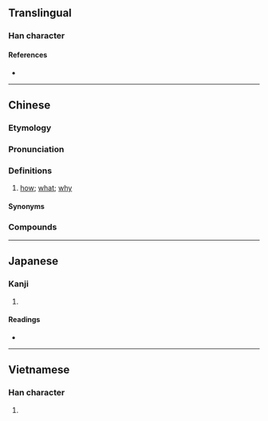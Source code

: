 {{character info/new}}
==Translingual==

===Han character===
{{Han char|rn=61|rad=心|as=05|sn=9|four=80331|canj=HSP|ids=⿱乍心}}

====References====
* {{Han ref|kx=0379.170|dkj=10431|dj=0708.010|hdz=42280.100|uh=600E|ud=24590|bh=ABE7|bd=44007}}

----

==Chinese==
{{zh-forms}}

===Etymology===
{{rfe|zh}}

===Pronunciation===
{{zh-pron
|m=zěn
|c=zam2,zaam2,dim2
|c_note=dim2 - vernacular, more commonly written as {{zh-l|*點}}
|h=pfs=
|md=cīng
|mn=xm,zz,tw:chóaⁿ/qz:chài/xm,twv:cháiⁿ/twv:chá/twv:chóa/twv:chái/xm,zz,tw:chím/qz:chérm
|mn_note=chóaⁿ/chài/cháiⁿ/chá/chóa/chái - vernacular; chím/chérm - literary
|mn-t=za2
|w=2tsen
|mc=
|oc=
|cat=pron
}}

===Definitions===
{{zh-hanzi}}

# [[how]]; [[what]]; [[why]]

====Synonyms====
{{zh-dial|怎麼}}

===Compounds===
{{zh-der|怎地|怎的|怎敢|怎好|怎麼|怎麼得了|怎麼樣|怎麼著/怎么着|怎奈|怎生|怎樣|怎不|怎麼辦|怎麼會|怎知|不知怎的|不怎麼樣|怎麼搞的|不毬的怎|多怎|怎價|怎向|怎奈向|怎得|怎樣着|怎生向|怎當|怎當得|怎見得|怎許|怎說|怎麼着}}

----

==Japanese==

===Kanji===
{{ja-kanji|grade=|rs=心05}}

# {{defn|lang=ja|sort=心05}}

====Readings====
* {{ja-readings|on=[[しん]] (shin), [[そ]] (so)|kun=[[いかで]] (ikade)}}

----

==Vietnamese==

===Han character===
{{vi-hantu|[[chẩm]], [[chẩn]], [[tẩn]], [[trẫm]]|rs=心05}}

# {{defn|lang=vi|sort=心05}}